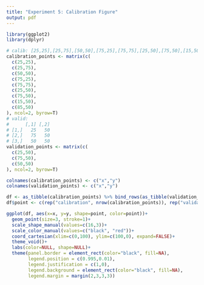 ```yaml
---
title: "Experiment 5: Calibration Figure"
output: pdf
---
```


```r
library(ggplot2)
library(dplyr)
```

```r
# calib: [25,25],[25,75],[50,50],[75,25],[75,75],[25,50],[75,50],[15,50],[85,50]
calibration_points <- matrix(c(
  c(25,25),
  c(25,75),
  c(50,50),
  c(75,25),
  c(75,75),
  c(25,50),
  c(75,50),
  c(15,50),
  c(85,50)
), ncol=2, byrow=T)
# valid: 
#      [,1] [,2]
# [1,]   25   50
# [2,]   75   50
# [3,]   50   50
validation_points <- matrix(c(
  c(25,50),
  c(75,50),
  c(50,50)
), ncol=2, byrow=T)

colnames(calibration_points) <- c("x","y")
colnames(validation_points) <- c("x","y")

df <- as_tibble(calibration_points) %>% bind_rows(as_tibble(validation_points))
df$point <- c(rep("calibration", nrow(calibration_points)), rep("validation", nrow(validation_points)))
```

```r
ggplot(df, aes(x=x, y=y, shape=point, color=point))+
  geom_point(size=3, stroke=1)+
  scale_shape_manual(values=c(16,3))+
  scale_color_manual(values=c("black", "red"))+
  coord_cartesian(xlim=c(0,100), ylim=c(100,0), expand=FALSE)+
  theme_void()+
  labs(color=NULL, shape=NULL)+
  theme(panel.border = element_rect(color="black", fill=NA),
        legend.position = c(0.995,0.01),
        legend.justification = c(1,0),
        legend.background = element_rect(color="black", fill=NA),
        legend.margin = margin(2,3,3,3))
```
